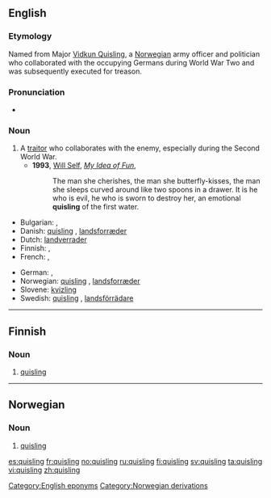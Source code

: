 {{also|Quisling}}
==English==

===Etymology===
Named from Major [[w:Vidkun Quisling|Vidkun Quisling]], a [[Norwegian]] army officer and politician who collaborated with the occupying Germans during World War Two and was subsequently executed for treason.

===Pronunciation===
* {{IPA|/ˈkwɪzlɪŋ/}}

===Noun===
{{en-noun}}

# A [[traitor]] who collaborates with the enemy, especially during the Second World War.
#* '''1993''', [[w:Will Self|Will Self]], ''[[w:My Idea of Fun|My Idea of Fun]]'',
#*: The man she cherishes, the man she butterfly-kisses, the man she sleeps curved around like two spoons in a drawer.  It is he who is evil, he who is sworn to destroy her, an emotional '''quisling''' of the first water.

{{trans-top|traitor}}
* Bulgarian: {{t+|bg|предател|m|sc=Cyrl}}, {{t+|bg|изменник|m|sc=Cyrl}}
* Danish: [[#Danish|quisling]] {{c}}, [[landsforræder]] {{c}}
* Dutch: [[landverrader]]
* Finnish: {{t+|fi|quisling}}, {{t-|fi|maanpetturi}}
* French: {{t+|fr|quisling}}, {{t+|fr|collabo}}
{{trans-mid}}
* German: {{t-|de|Kollaborateur|m}}, {{t+|de|Verräter|m}}
* Norwegian: [[#Norwegian|quisling]] {{c}}, [[landsforræder]] {{c}}
* Slovene: [[kvizling]] {{m}}
* Swedish: [[#Swedish|quisling]] {{c}}, [[landsförrädare]] {{c}}
{{trans-bottom}}

[[Category:English eponyms]]
[[Category:Norwegian derivations]]

----

==Finnish==

===Noun===
{{fi-noun}}

# [[#English|quisling]]

----

==Norwegian==

===Noun===
{{infl|no|noun}}

# [[#English|quisling]]

[[es:quisling]]
[[fr:quisling]]
[[no:quisling]]
[[ru:quisling]]
[[fi:quisling]]
[[sv:quisling]]
[[ta:quisling]]
[[vi:quisling]]
[[zh:quisling]]